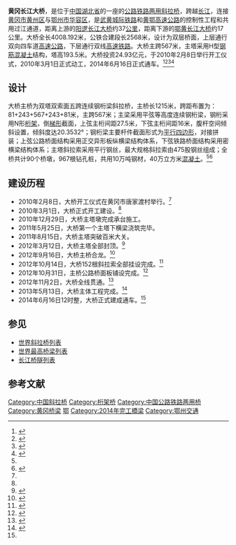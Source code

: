 {{Infobox bridge
|bridge_name=黄冈长江大桥
|native_name=
|image=Huanggang Yangtze River Bridge.JPG
|caption=建设中的黄冈长江大桥
|official_name=
|carries={{China Expwy Name|S38|P=Hubei|[[黄咸高速公路|黄鄂高速]]}}<br>{{中国铁路名|武黄城际铁路}}
|crosses=[[长江|长江]]
|locale={{CHN}}[[湖北省|湖北省]][[黄冈市|黄冈市]]－[[鄂州市|鄂州市]]
|maint=
|id=
|designer=
|design=[[斜拉桥|斜拉桥]]
|mainspan={{convert|567|m|ft|0}}
|length={{convert|4008.192|m|ft|0}}
|width=
|clearance=
|below=
|height={{convert|193.5|m|ft|0}}
|traffic=
|begin=2010年3月1日
|complete=
|open=2014年6月16日
|closed=
|toll=
|builder=中铁大桥局集团有限公司
|map_cue=
|map_image=
|map_text=
|map_width=
|coordinates={{coord|30|29|53|N|114|50|3|E|region:CN_type:landmark|display=inline,title}}
|references=
|extra={{Location map | China Hubei | label=黄冈长江大桥 | label_size=60 | lat_deg=30 | lat_min=29 | lat_sec=53 | lon_deg=114 | lon_min=50 | lon_sec=3 | position=bottom | width= | float=center | caption=}}
}}

'''黄冈长江大桥'''，是位于[[中国|中国]][[湖北省|湖北省]]的一座的[[公路铁路两用桥|公路铁路两用]][[斜拉桥|斜拉桥]]，跨越[[长江|长江]]，连接[[黄冈市|黄冈市]][[黄州区|黄州区]]与[[鄂州市|鄂州市]][[华容区|华容区]]，是[[武黄城际铁路|武黄城际铁路]]和[[黄咸高速公路|黄鄂高速公路]]的控制性工程和共用过江通道，距离上游的[[阳逻长江大桥|阳逻长江大桥]]约37[[公里|公里]]，距离下游的[[鄂黄长江大桥|鄂黄长江大桥]]约17公里。大桥全长4008.192米，公铁合建段长2568米，设计为双层桥面，上层通行双向四车道[[高速公路|高速公路]]，下层通行双线[[高速铁路|高速铁路]]。大桥主跨567米，主塔采用H型[[钢筋混凝土|钢筋混凝土]]结构，塔高193.5米。大桥投资24.93亿元，于2010年2月8日举行开工仪式，2010年3月1日正式动工，2014年6月16日正式通车。<ref name="hgcjdq">{{cite web | url=http://www.hgcjdq.com/html/introduction/aboutus/201008/1.html | title=黄冈长江大桥工程简介 | publisher=黄冈长江大桥网 | date=2010-08-26 | accessdate=2014-04-14 | author= | archive-date=2011-04-26 | archive-url=https://web.archive.org/web/20110426232836/http://www.hgcjdq.com/html/introduction/aboutus/201008/1.html | dead-url=yes }}</ref><ref>{{cite web | url=http://www.hgitv.com/html/2013/11_01/61653.html | title=黄冈长江大桥即将竣工 明年2月28日全面通车 | publisher=中国青年网 | date=2013-11-01 | accessdate=2014-04-14 | author=陈宇 | deadurl=yes | archiveurl=https://web.archive.org/web/20140419044504/http://www.hgitv.com/html/2013/11_01/61653.html | archivedate=2014-04-19 }}</ref><ref name="cnhubei">{{cite web | url=http://news.cnhubei.com/gdxw/201002/t950391.shtml | title=黄冈长江大桥盛大开建 罗清泉李鸿忠祝贺 | publisher=荆楚网 | date=2010-02-08 | accessdate=2014-04-17 | author=程评 冯海燕 罗玉蓉 }}</ref><ref name="open">{{cite web | url=http://finance.chinanews.com/cj/2014/06-16/6286298.shtml | title=世界主跨最大公铁两用斜拉桥建成通车 | publisher=中国新闻网 | date=2014-06-16 | accessdate=2014-06-17 | author=刘党生 周思龙 }}</ref>

==设计==
大桥主桥为双塔双索面五跨连续钢桁梁斜拉桥，主桥长1215米，跨距布置为：81+243+567+243+81米，主跨567米；主梁采用平弦等高度连续钢桁梁，钢桁采用N形[[桁架_(工程)|桁架]]，倒[[梯形|梯形]]截面，上弦主桁间距27.5米，下弦主桁间距16米，腹杆空间倾斜设置，倾斜度达20.3532°；钢桁梁主要杆件截面形式为[[平行四边形|平行四边形]]，对接拼装；上弦公路桥面结构采用正交异形板纵横梁结构体系，下弦铁路桥面结构采用密横梁结构体系；主塔斜拉索采用平行钢丝，最大规格斜拉索由475股钢丝组成；全桥共计90个桥墩，967根钻孔桩，共用10万吨钢材，40万立方米[[混凝土|混凝土]]。<ref name="hgcjdq"/><ref>{{cite web | url=http://news.eastday.com/c/20131025/u1a7734875.html | title=黄冈长江大桥 | publisher=东方网 | date=2013-10-25 | accessdate=2014-04-17 | author= }}</ref>

==建设历程==
* 2010年2月8日，大桥开工仪式在黄冈市唐家渡村举行。<ref name="cnhubei"/>
* 2010年3月1日，大桥正式开工建设。<ref name="hgcjdq"/>
* 2010年12月29日，大桥主塔墩完成承台施工。
* 2011年5月25日，大桥第一个主塔下横梁浇筑完毕。
* 2011年8月15日，大桥主塔突破百米大关。
* 2012年3月12日，大桥主塔全部封顶。<ref>{{cite web | url=http://wb.hgdaily.com.cn/html/2012-03/13/content_19481.htm?div=-1 | title=黄冈长江大桥主塔全部封顶 | publisher=鄂东晚报 | date=2012-03-13 | accessdate=2014-04-17 | author=郭唐珍 李剑 范志初 蔡武 }}{{Dead link|date=2018年8月 |bot=InternetArchiveBot |fix-attempted=yes }}</ref>
* 2012年9月16日，大桥主桥合龙。<ref>{{cite web | url=http://www.changjiangtimes.com/2012/09/411403.html | title=黄冈长江大桥合龙 | publisher=长江商报 | date=2012-09-17 | accessdate=2014-04-17 | author=马秀佳 曹雯文 刘家华 }}</ref>
* 2012年10月14日，大桥152根斜拉索全部挂设完成。<ref>{{cite web | url=http://www.gov.cn/jrzg/2012-10/15/content_2243014.htm | title=世界最大规格斜拉索在湖北黄冈长江大桥挂设完成 | publisher=新华社 | date=2012-10-15 | accessdate=2014-04-17 | author= }}</ref>
* 2012年10月31日，主桥公路桥面板铺设完成。<ref>{{cite web | url=http://www.gov.cn/jrzg/2012-11/01/content_2255199.htm | title=主跨567米的湖北黄冈长江大桥完成公路桥面板铺设 | publisher=新华社 | date=2012-11-01 | accessdate=2014-04-17 | author= }}</ref>
* 2012年11月2日，大桥全线贯通。<ref>{{cite web | url=http://www.gov.cn/jrzg/2012-11/02/content_2256424.htm | title=湖北黄冈长江大桥全线贯通 | publisher=新华社 | date=2012-11-02 | accessdate=2014-04-17 | author= }}</ref>
* 2013年5月13日，大桥主体工程完成。<ref>{{cite web | url=http://www.hgdaily.com.cn/w/3/ciye/4O162O141492O0O1.html | title=黄冈长江大桥主体工程完成 | publisher=黄冈新闻网 | date=2013-05-14 | accessdate=2014-04-17 | author=沈红星 | archive-url=https://web.archive.org/web/20140419025556/http://www.hgdaily.com.cn/w/3/ciye/4O162O141492O0O1.html | archive-date=2014-04-19 | dead-url=yes }}</ref>
* 2014年6月16日12时整，大桥正式建成通车。<ref name="open"/>

==参见==
* [[世界斜拉桥列表|世界斜拉桥列表]]
* [[世界最高桥梁列表|世界最高桥梁列表]]
* [[长江桥隧列表|长江桥隧列表]]

==参考文献==
{{reflist}}

{{Crossings navbox
|structure= [[长江桥隧列表|桥梁与隧道]]
|place= [[长江|长江]]
|bridge= 黄冈长江大桥
|bridge signs= {{China Expwy Name|S38|P=Hubei|[[黄咸高速公路|黄鄂高速]]}}<br>{{中国铁路名|武黄城际铁路}}
|upstream= [[武汉阳逻长江大桥|武汉阳逻长江大桥]]
|upstream signs= {{China Expwy Name|G70}}<br>{{China Expwy Name|G4201WH}}
|downstream= [[鄂黄长江大桥|鄂黄长江大桥]]
|downstream signs= {{中国国道名|106}}
}}
{{鄂州道路}}
{{DEFAULTSORT:H}}
[[Category:中国斜拉桥|Category:中国斜拉桥]]
[[Category:桁架桥|Category:桁架桥]]
[[Category:中国公路铁路两用桥|Category:中国公路铁路两用桥]]
[[Category:黄冈桥梁|Category:黄冈桥梁]]
[[Category:长江大桥|鄂]]
[[Category:2014年完工橋梁|Category:2014年完工橋梁]]
[[Category:鄂州交通|Category:鄂州交通]]